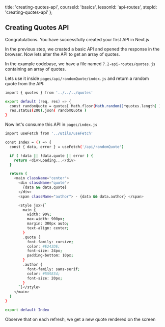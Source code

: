 
  title: 'creating-quotes-api',
  courseId: 'basics',
  lessonId: 'api-routes',
  stepId: 'creating-quotes-api'
};

## Creating Quotes API

Congratulations. You have successfully created your first API in Next.js

In the previous step, we created a basic API and opened the response in the browser. Now lets alter the API to get an array of quotes.

In the example codebase, we have a file named `7.2-api-routes/quotes.js` containing an array of quotes.

Lets use it inside `pages/api/randomQuote/index.js` and return a random quote from the API:

```bash
import { quotes } from '../../../quotes'

export default (req, res) => {
  const randomQuote = quotes[ Math.floor(Math.random()*quotes.length) ]
  res.status(200).json( randomQuote )
}
```

Now let's consume this API in `pages/index.js`

```bash
import useFetch from '../utils/useFetch'

const Index = () => {
  const { data, error } = useFetch('/api/randomQuote')

  if ( !data || !data.quote || error ) {
    return <div>Loading...</div>
  }

  return (
    <main className="center">
      <div className="quote">
        {data && data.quote}
      </div>
      <span className="author"> - {data && data.author} </span>

      <style jsx>{`
        main {
          width: 90%;
          max-width: 900px;
          margin: 300px auto;
          text-align: center;
        }
        .quote {
          font-family: cursive;
          color: #E243DE;
          font-size: 24px;
          padding-bottom: 10px;
        }
        .author {
          font-family: sans-serif;
          color: #559834;
          font-size: 20px;
        }
      `}</style>
    </main>
  )
}

export default Index
```

Observe that on each refresh, we get a new quote rendered on the screen


